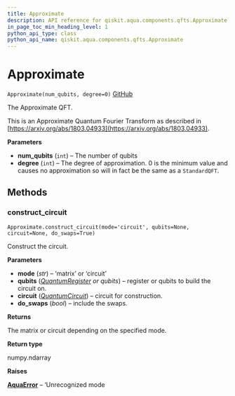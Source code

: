 ```yaml
---
title: Approximate
description: API reference for qiskit.aqua.components.qfts.Approximate
in_page_toc_min_heading_level: 1
python_api_type: class
python_api_name: qiskit.aqua.components.qfts.Approximate
---
```


# Approximate

<span id="qiskit.aqua.components.qfts.Approximate" />

`Approximate(num_qubits, degree=0)` [GitHub](https://github.com/qiskit-community/qiskit-aqua/tree/stable/0.7/qiskit/aqua/components/qfts/approximate.py "view source code")

The Approximate QFT.

This is an Approximate Quantum Fourier Transform as described in [https://arxiv.org/abs/1803.04933](https://arxiv.org/abs/1803.04933).

**Parameters**

*   **num\_qubits** (`int`) – The number of qubits
*   **degree** (`int`) – The degree of approximation. 0 is the minimum value and causes no approximation so will in fact be the same as a `StandardQFT`.

## Methods

### construct\_circuit

<span id="qiskit.aqua.components.qfts.Approximate.construct_circuit" />

`Approximate.construct_circuit(mode='circuit', qubits=None, circuit=None, do_swaps=True)`

Construct the circuit.

**Parameters**

*   **mode** (*str*) – ‘matrix’ or ‘circuit’
*   **qubits** ([*QuantumRegister*](qiskit.circuit.QuantumRegister "qiskit.circuit.QuantumRegister") *or qubits*) – register or qubits to build the circuit on.
*   **circuit** ([*QuantumCircuit*](qiskit.circuit.QuantumCircuit "qiskit.circuit.QuantumCircuit")) – circuit for construction.
*   **do\_swaps** (*bool*) – include the swaps.

**Returns**

The matrix or circuit depending on the specified mode.

**Return type**

numpy.ndarray

**Raises**

[**AquaError**](qiskit.aqua.AquaError "qiskit.aqua.AquaError") – ‘Unrecognized mode

